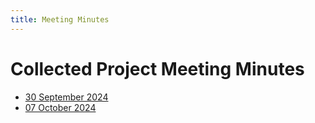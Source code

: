 ```yaml
---
title: Meeting Minutes
---
```


# Collected Project Meeting Minutes

- [30 September 2024](../meetings/GVSU-CIS641-PackingTheBits-2024-09-30.md)
- [07 October 2024](../meetings/GVSU-CIS641-PackingTheBits-2024-10-07.md)
